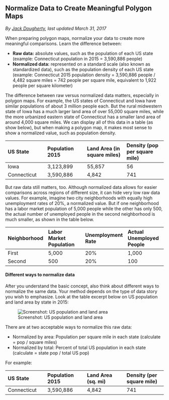 ## Normalize Data to Create Meaningful Polygon Maps {#normalize}
*By [Jack Dougherty](authors), last updated March 31, 2017*

When preparing polygon maps, normalize your data to create more meaningful comparisons. Learn the difference between:

- **Raw data:** absolute values, such as the population of each US state (example: Connecticut population in 2015 = 3,590,886 people)
- **Normalized data:** represented on a standard scale (also known as standardized data), such as the population density of each US state (example: Connecticut 2015 population density = 3,590,886 people / 4,482 square miles = 742 people per square mile, equivalent to 1,922 people per square kilometer)

The difference between raw versus normalized data matters, especially in polygon maps. For example, the US states of Connecticut and Iowa have similar populations of about 3 million people each. But the rural midwestern state of Iowa has a much larger land area of over 55,000 square miles, while the more urbanized eastern state of Connecticut has a smaller land area of around 4,000 square miles. We can display all of this data in a table (as show below), but when making a polygon map, it makes most sense to show a normalized value, such as population density.

| US State  | Population 2015 | Land Area (in square miles) | Density (pop per square mile) |
| :----- | :----- | :----- | :----- |
| Iowa   |  3,123,899	 | 55,857 | 56 |
| Connecticut | 3,590,886	| 4,842 | 741 |

But raw data still matters, too. Although normalized data allows for easier comparisons across regions of different size, it can hide very low raw data values. For example, imagine two city neighborhoods with equally high unemployment rates of 20%, a normalized value. But if one neighborhood has a labor market population of 5,000 people while the other has only 500, the actual number of unemployed people in the second neighborhood is much smaller, as shown in the table below.

| Neighborhood  | Labor Market Population  | Unemployment Rate | Actual Unemployed People |
| :----- | :----- | :----- | :----- |
| First  |  5,000 | 20% | 1,000 |
| Second | 500	| 20%| 100 |

#### Different ways to normalize data {-}
After you understand the basic concept, also think about different ways to normalize the same data. Your method depends on the type of data story you wish to emphasize. Look at the table excerpt below on US population and land area by state in 2015:

![Screenshot: US population and land area](images/09-transform/us-population-area-2015.png)

There are at two acceptable ways to normalize this raw data:

- Normalized by area: Population per square mile in each state (calculate = pop / square miles)
- Normalized by total: Percent of total US population in each state (calculate = state pop / total US pop)

For example:

| US State  | Population 2015 | Land Area (sq. mi) | Density (per square mile) | Percent of total US pop |
| :----- | :----- | :----- | :----- |
| Connecticut | 3,590,886	| 4,842 | 741 | 1.1% |
